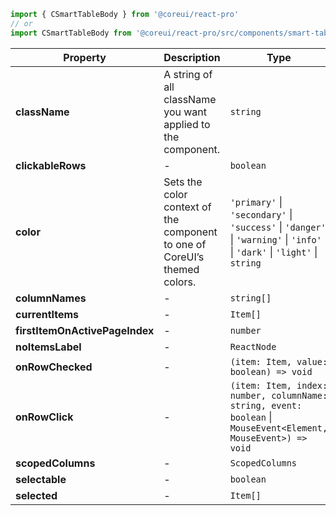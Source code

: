 
```jsx
import { CSmartTableBody } from '@coreui/react-pro'
// or
import CSmartTableBody from '@coreui/react-pro/src/components/smart-table/CSmartTableBody'
```

| Property | Description | Type | Default |
| --- | --- | --- | --- |
| **className** | A string of all className you want applied to the component. | `string` | - |
| **clickableRows** | - | `boolean` | - |
| **color** | Sets the color context of the component to one of CoreUI’s themed colors. | `'primary'` \| `'secondary'` \| `'success'` \| `'danger'` \| `'warning'` \| `'info'` \| `'dark'` \| `'light'` \| `string` | - |
| **columnNames** | - | `string[]` | - |
| **currentItems** | - | `Item[]` | - |
| **firstItemOnActivePageIndex** | - | `number` | - |
| **noItemsLabel** | - | `ReactNode` | - |
| **onRowChecked** | - | `(item: Item, value: boolean) => void` | - |
| **onRowClick** | - | `(item: Item, index: number, columnName: string, event: boolean` \| `MouseEvent<Element, MouseEvent>) => void` | - |
| **scopedColumns** | - | `ScopedColumns` | - |
| **selectable** | - | `boolean` | - |
| **selected** | - | `Item[]` | - |
